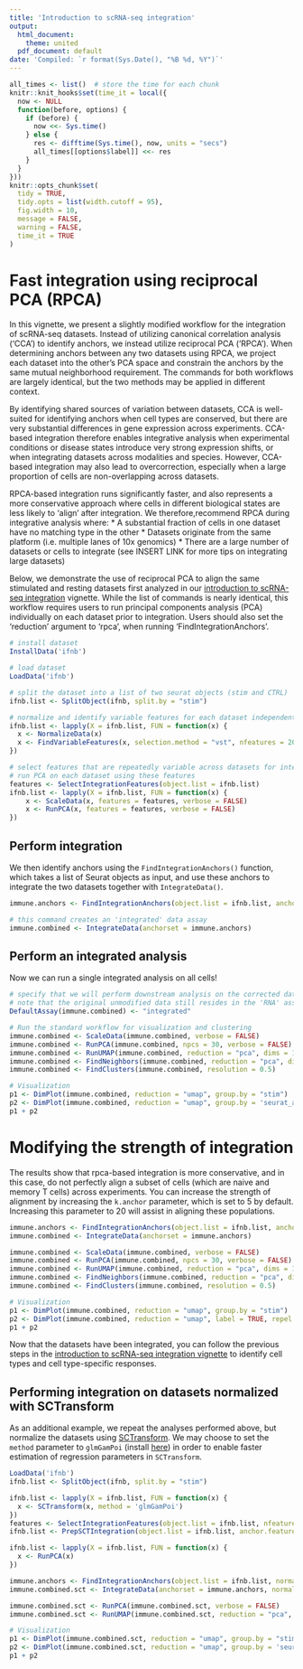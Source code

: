 ```yaml
---
title: 'Introduction to scRNA-seq integration'
output:
  html_document:
    theme: united
  pdf_document: default
date: 'Compiled: `r format(Sys.Date(), "%B %d, %Y")`'
---
```


```r
all_times <- list()  # store the time for each chunk
knitr::knit_hooks$set(time_it = local({
  now <- NULL
  function(before, options) {
    if (before) {
      now <<- Sys.time()
    } else {
      res <- difftime(Sys.time(), now, units = "secs")
      all_times[[options$label]] <<- res
    }
  }
}))
knitr::opts_chunk$set(
  tidy = TRUE,
  tidy.opts = list(width.cutoff = 95),
  fig.width = 10,
  message = FALSE,
  warning = FALSE,
  time_it = TRUE
)
```

# Fast integration using reciprocal PCA (RPCA)

In this vignette, we present a slightly modified workflow for the integration of scRNA-seq datasets. Instead of utilizing canonical correlation analysis (‘CCA’) to identify anchors, we instead utilize reciprocal PCA (‘RPCA’). When determining anchors between any two datasets using RPCA, we project each dataset into the other's PCA space and constrain the anchors by the same mutual neighborhood requirement. The commands for both workflows are largely identical, but the two methods may be applied in different context.

By identifying shared sources of variation between datasets, CCA is well-suited for identifying anchors when cell types are conserved, but there are very substantial differences in gene expression across experiments. CCA-based integration therefore enables integrative analysis when experimental conditions or disease states introduce very strong expression shifts, or when integrating datasets across modalities and species. However, CCA-based integration may also lead to overcorrection, especially when a large proportion of cells are non-overlapping across datasets.

RPCA-based integration runs significantly faster, and also represents a more conservative approach where cells in different biological states are less likely to 'align' after integration. We therefore,recommend RPCA during integrative analysis where:
* A substantial fraction of cells in one dataset have no matching type in the other
* Datasets originate from the same platform (i.e. multiple lanes of 10x genomics)
* There are a large number of datasets or cells to integrate (see INSERT LINK for more tips on integrating large datasets) 

Below, we demonstrate the use of reciprocal PCA to align the same stimulated and resting datasets first analyzed in our [introduction to scRNA-seq integration](integration_introduction.html) vignette. While the list of commands is nearly identical, this workflow requires users to run principal components analysis (PCA) individually on each dataset prior to integration. Users should also set the 'reduction' argument to 'rpca', when running 'FindIntegrationAnchors'.


```r
# install dataset
InstallData('ifnb')
```

```r
# load dataset
LoadData('ifnb')

# split the dataset into a list of two seurat objects (stim and CTRL)
ifnb.list <- SplitObject(ifnb, split.by = "stim")

# normalize and identify variable features for each dataset independently
ifnb.list <- lapply(X = ifnb.list, FUN = function(x) {
  x <- NormalizeData(x)
  x <- FindVariableFeatures(x, selection.method = "vst", nfeatures = 2000)
})

# select features that are repeatedly variable across datasets for integration
# run PCA on each dataset using these features
features <- SelectIntegrationFeatures(object.list = ifnb.list)
ifnb.list <- lapply(X = ifnb.list, FUN = function(x) {
    x <- ScaleData(x, features = features, verbose = FALSE)
    x <- RunPCA(x, features = features, verbose = FALSE)
})
```

## Perform integration

We then identify anchors using the `FindIntegrationAnchors()` function, which takes a list of Seurat objects as input, and use these anchors to integrate the two datasets together with `IntegrateData()`.

```r
immune.anchors <- FindIntegrationAnchors(object.list = ifnb.list, anchor.features = features,reduction = 'rpca')
```
```r

# this command creates an 'integrated' data assay
immune.combined <- IntegrateData(anchorset = immune.anchors)
```

## Perform an integrated analysis

Now we can run a single integrated analysis on all cells!

```r

# specify that we will perform downstream analysis on the corrected data
# note that the original unmodified data still resides in the 'RNA' assay
DefaultAssay(immune.combined) <- "integrated"

# Run the standard workflow for visualization and clustering
immune.combined <- ScaleData(immune.combined, verbose = FALSE)
immune.combined <- RunPCA(immune.combined, npcs = 30, verbose = FALSE)
immune.combined <- RunUMAP(immune.combined, reduction = "pca", dims = 1:30)
immune.combined <- FindNeighbors(immune.combined, reduction = "pca", dims = 1:30)
immune.combined <- FindClusters(immune.combined, resolution = 0.5)
```

```r
# Visualization
p1 <- DimPlot(immune.combined, reduction = "umap", group.by = "stim")
p2 <- DimPlot(immune.combined, reduction = "umap", group.by = 'seurat_annotations',label = TRUE, repel = TRUE)
p1 + p2
```

# Modifying the strength of integration

The results show that rpca-based integration is more conservative, and in this case, do not perfectly align a subset of cells (which are naive and memory T cells) across experiments. You can increase the strength of alignment by increasing the `k.anchor` parameter, which is set to 5 by default. Increasing this parameter to 20 will assist in aligning these populations.

```r
immune.anchors <- FindIntegrationAnchors(object.list = ifnb.list, anchor.features = features,reduction = 'rpca', k.anchor = 20)
immune.combined <- IntegrateData(anchorset = immune.anchors)

immune.combined <- ScaleData(immune.combined, verbose = FALSE)
immune.combined <- RunPCA(immune.combined, npcs = 30, verbose = FALSE)
immune.combined <- RunUMAP(immune.combined, reduction = "pca", dims = 1:30)
immune.combined <- FindNeighbors(immune.combined, reduction = "pca", dims = 1:30)
immune.combined <- FindClusters(immune.combined, resolution = 0.5)

```
```r
# Visualization
p1 <- DimPlot(immune.combined, reduction = "umap", group.by = "stim")
p2 <- DimPlot(immune.combined, reduction = "umap", label = TRUE, repel = TRUE)
p1 + p2
```

Now that the datasets have been integrated, you can follow the previous steps in the [introduction to scRNA-seq integration vignette](integration_introduction.html) to identify cell types and cell type-specific responses.

## Performing integration on datasets normalized with SCTransform

As an additional example, we repeat the analyses performed above, but normalize the datasets using [SCTransform](sctransform_vignette.html). We may choose to set the `method` parameter to `glmGamPoi` (install [here](https://bioconductor.org/packages/release/bioc/html/glmGamPoi.html)) in order to enable faster estimation of regression parameters in `SCTransform`.  

```r
LoadData('ifnb')
ifnb.list <- SplitObject(ifnb, split.by = "stim")

ifnb.list <- lapply(X = ifnb.list, FUN = function(x) {
  x <- SCTransform(x, method = 'glmGamPoi')
})
features <- SelectIntegrationFeatures(object.list = ifnb.list, nfeatures = 3000)
ifnb.list <- PrepSCTIntegration(object.list = ifnb.list, anchor.features = features)

ifnb.list <- lapply(X = ifnb.list, FUN = function(x) {
  x <- RunPCA(x)
})
```

```r
immune.anchors <- FindIntegrationAnchors(object.list = ifnb.list, normalization.method = 'SCT', anchor.features = features, dims = 1:30, reduction = 'rpca', k.anchor = 20)
immune.combined.sct <- IntegrateData(anchorset = immune.anchors, normalization.method = 'SCT', dims = 1:30)
```

```r
immune.combined.sct <- RunPCA(immune.combined.sct, verbose = FALSE)
immune.combined.sct <- RunUMAP(immune.combined.sct, reduction = "pca", dims = 1:30)
```

```r
# Visualization
p1 <- DimPlot(immune.combined.sct, reduction = "umap", group.by = "stim")
p2 <- DimPlot(immune.combined.sct, reduction = "umap", group.by = 'seurat_annotations',label = TRUE, repel = TRUE)
p1 + p2
```

